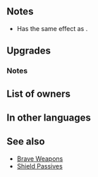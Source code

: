 {{Weapon Infobox
|tagid=SID_黒疾風の爪斧
|intID=3229
|image=wep_ax117
|exclusive=1
|weaponType=Axe
|cost=400
|might=10
|range=1
|effect=Neutralizes "effective against flying" bonuses. Blue tomes are effective against unit. Inflicts Spd-5. Unit attacks twice.
|statModifiers=0,10,-5,0,0
|required=-
|refinePaths=default
|refineSP=400
|refineMedals=500
|refineDews=200
|refineStatsAtk=5,1,0,0,0
|tagidExtraSkill1=一
|effectSkill1=If unit initiates combat or is within 2 spaces of an ally, grants Atk/Def+5 to unit during combat, reduces damage from foe's attacks by 15% of unit's Def (excluding area-of-effect Specials), and inflicts Special cooldown charge -1 on foe per attack. (Only highest value applied. Does not stack.)
|iconSkill1=Tempests Claw W.png
|properties=
}}
==Notes==
* Has the same effect as {{St|Iote's Shield}}.
{{Effectiveness neutralization|flying}}
{{Effective damage penalty|weapon=Blue Tome}}
{{Brave weapon interaction}}

==Upgrades==
{{Weapon Upgrade List}}
===Notes===
{{IfUnitInitiates}}
{{Temporary buffs|name={{St|Tempest's Claw|refine=Skill1}}}}
{{FlatDamageReduction}}
{{CooldownChargeMinus|name={{St|Tempest's Claw|refine=Skill1}}}}

==List of owners==
{{Skill Hero List}}
==In other languages==
{{OtherLanguages
|japanese=黒疾風の爪斧
|german=Sturmklaue
|spanishEU=Garra tempestad
|spanishLA=Garra tempestad
|french=Griffe tempête
|italian=Artiglio ombroso
|chineseTW=黑疾風的爪斧
|portuguese=Garra tempestade
}}
==See also==
{{See also skills|cond=Description LIKE '%inflicts Spd-_%attacks twice%' AND Description NOT LIKE '%inflicts Spd-_%if unit initiates combat,% attacks twice%' AND (Exclusive='1' OR SP='300') OR Description LIKE '%reduces damage from foe_s attack%=%of unit_s Def%' OR Description LIKE '%Neutralizes "effective against flying" bonuses%' AND WikiName!='Iotes Shield'}}
* [[Brave Weapons]]
* [[Shield Passives]]
{{Weapons Navbox}}